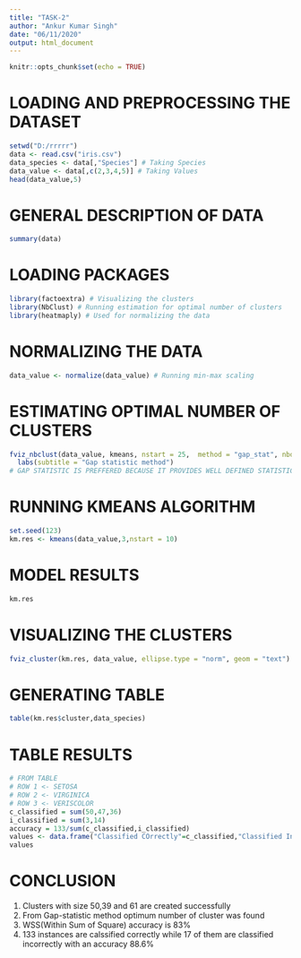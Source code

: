 ---
title: "TASK-2"
author: "Ankur Kumar Singh"
date: "06/11/2020"
output: html_document
---

```{r setup, include=FALSE}
knitr::opts_chunk$set(echo = TRUE)
```

# LOADING AND PREPROCESSING THE DATASET

```{r}
setwd("D:/rrrrr")
data <- read.csv("iris.csv")
data_species <- data[,"Species"] # Taking Species
data_value <- data[,c(2,3,4,5)] # Taking Values
head(data_value,5)

```
# GENERAL DESCRIPTION OF DATA

```{r}
summary(data)
```

# LOADING PACKAGES

```{r}
library(factoextra) # Visualizing the clusters
library(NbClust) # Running estimation for optimal number of clusters
library(heatmaply) # Used for normalizing the data

```
# NORMALIZING THE DATA

```{r}

data_value <- normalize(data_value) # Running min-max scaling 
```

# ESTIMATING OPTIMAL NUMBER OF CLUSTERS

```{r}

fviz_nbclust(data_value, kmeans, nstart = 25,  method = "gap_stat", nboot = 50)+
  labs(subtitle = "Gap statistic method")
# GAP STATISTIC IS PREFFERED BECAUSE IT PROVIDES WELL DEFINED STATISTICAL PROCEDURE TO ESTIMATE THE OPTIMAL NUMBER OF CLUSTERS
```

# RUNNING KMEANS ALGORITHM

```{r}
set.seed(123)
km.res <- kmeans(data_value,3,nstart = 10)
```

# MODEL RESULTS
```{r}
km.res
```


# VISUALIZING THE CLUSTERS
```{r}
fviz_cluster(km.res, data_value, ellipse.type = "norm", geom = "text") 

```

# GENERATING TABLE

```{r}
table(km.res$cluster,data_species)
```

# TABLE RESULTS

```{r}
# FROM TABLE
# ROW 1 <- SETOSA
# ROW 2 <- VIRGINICA
# ROW 3 <- VERISCOLOR
c_classified = sum(50,47,36)
i_classified = sum(3,14)
accuracy = 133/sum(c_classified,i_classified)
values <- data.frame("Classified COrrectly"=c_classified,"Classified Incorrectly"=i_classified ,"Accuracy(%)"=accuracy)
values


```

# CONCLUSION

1. Clusters with size 50,39 and 61 are created successfully
2. From Gap-statistic method optimum number of cluster was found
3. WSS(Within Sum of Square) accuracy is 83%
4. 133 instances are calssified correctly while 17 of them are classified incorrectly with an accuracy 88.6%